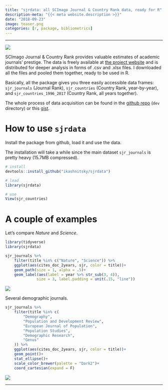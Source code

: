 ```yaml
---
title: "sjrdata: all SCImago Journal & Country Rank data, ready for R"
description-meta: "{{< meta website.description >}}"
date: "2018-09-23"
image: teaser.png
categories: [r, package, bibliometrics]
---
```


***

![](sjrdata-logo.png)


SCImago Journal & Country Rank provides valuable estimates of academic journals' prestige. The data is freely available at [the project website][site] and is distributed for deeper analysis in forms of .csv and .xlsx files. I downloaded all the files and pooled them together, ready to be used in R. 

Basically, all the package gives you three easily accessible data frames: `sjr_journals` (Journal Rank), `sjr_countries` (Country Rank, year-by-year), and `sjr_countries_1996_2017` (Country Rank, all years together).

The whole process of data acquisition can be found in the [github repo][repo] (`dev` directory) or this [gist][gist]. 


# How to use `sjrdata`

Install the package from github, load it and use the data. 

The installation will take a while since the main dataset `sjr_journals` is pretty heavy (15.7MB compressed).

```r
# install
devtools::install_github("ikashnitsky/sjrdata")

# load
library(sjrdata)

# use
View(sjr_countries)
```


# A couple of examples

Let's compare _Nature_ and _Science_.

```r
library(tidyverse)
library(sjrdata)

sjr_journals %>%
    filter(title %in% c("Nature", "Science")) %>%
    ggplot(aes(cites_doc_2years, sjr, color = title))+
    geom_path(size = 1, alpha = .5)+
    geom_label(aes(label = year %>% str_sub(3, 4)),
              size = 3, label.padding = unit(.15, "line"))
```

![](nature-science.png)


Several demographic journals.

```r
sjr_journals %>%
    filter(title %in% c(
        "Demography",
        "Population and Development Review",
        "European Journal of Population",
        "Population Studies",
        "Demographic Research",
        "Genus"
    )) %>%
    ggplot(aes(cites_doc_2years, sjr, color = title))+
    geom_point()+
    stat_ellipse()+
    scale_color_brewer(palette = "Dark2")+
    coord_cartesian(expand = F)
```

![](demographic-journals.png)


***

[site]: https://www.scimagojr.com
[repo]: https://github.com/ikashnitsky/sjrdata 
[gist]: https://gist.github.com/ikashnitsky/3133422ef85ff3f3d65be9926d6bd990
